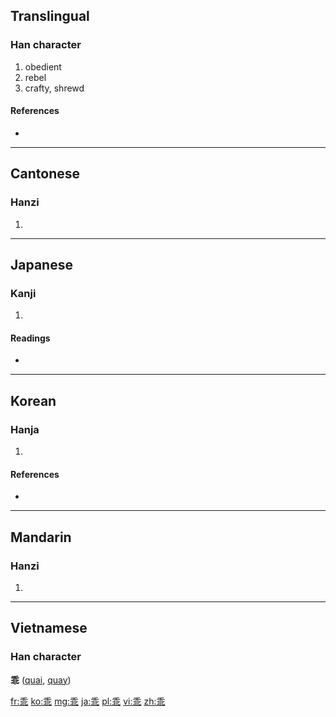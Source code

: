 ==Translingual==

===Han character===
{{Han char|rn=4|rad=丿|as=07|sn=8|four=2011<sub>1</sub>|canj=竹十中心 (HJLP)}}

# obedient
# rebel
# crafty, shrewd

====References====
* {{Han ref|kx=0083.030|dkj=00149|dj=0166.260|hdz=10038.180|uh=4E56|ud=20054|bh=A8C4|bd=43204}}

----

==Cantonese==

===Hanzi===
{{yue-hanzi|jyut=|y=gwaai1}}

# {{defn|Cantonese|sort=丿07}}

----

==Japanese==

===Kanji===
{{ja-kanji|grade=|rs=丿07}}

# {{defn|Japanese|sort=丿07}}

====Readings====
* {{ja-readings|on=[[かい]] (kai)|kun=[[もどる]] (modoru), [[そむく]] (somuku)}}

----

==Korean==

===Hanja===
{{ko-hanja|hangeul=괴|rv=goe|mr=koe|eumhun=어그러질|ehrv=eogeureojil|ehmr=ǒgǔrǒjil|ehy=}}

# {{defn|Korean|sort=丿07}}

====References====
* {{Hanja ref|nav=8170}}

----

==Mandarin==

===Hanzi===
{{cmn-hanzi|pin=[[guāi]] ([[guai1]])|wg=kuai<sup>1</sup>}}
#{{defn|Mandarin|sort=丿07}}

----

==Vietnamese==
===Han character===
'''乖''' ([[quai]], [[quay]])

[[fr:乖]]
[[ko:乖]]
[[mg:乖]]
[[ja:乖]]
[[pl:乖]]
[[vi:乖]]
[[zh:乖]]